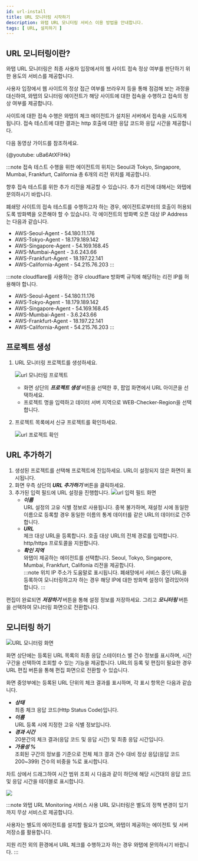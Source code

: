 ```yaml
---
id: url-install
title: URL 모니터링 시작하기
description: 와탭 URL 모니터링 서비스 이용 방법을 안내합니다.
tags: [ URL, 설치하기 ]
---
```

## URL 모니터링이란?

와탭 URL 모니터링은 최종 사용자 입장에서의 웹 사이트 접속 정상 여부를 판단하기 위한 용도의 서비스를 제공합니다.

사용자 입장에서 웹 사이트의 정상 접근 여부를 브라우저 등을 통해 점검해 보는 과정을 대신하여, 와탭의 모니터링 에이전트가 해당 사이트에 대한 접속을 수행하고 접속의 정상 여부를 제공합니다.

사이트에 대한 접속 수행은 와탭의 체크 에이전트가 설치된 서버에서 접속을 시도하게 됩니다. 접속 테스트에 대한 결과는 http 호출에 대한 응답 코드와 응답 시간을 제공합니다.

다음 동영상 가이드를 참조하세요.

{@youtube: uBa6AtXFlHk}

:::note
접속 테스트 수행을 위한 에이전트의 위치는 Seoul과 Tokyo, Singapore, Mumbai, Frankfurt, California 총 6개의 리전 위치를 제공합니다.

향후 접속 테스트를 위한 추가 리전을 제공할 수 있습니다. 추가 리전에 대해서는 와탭에 문의하시기 바랍니다.

폐쇄망 사이트의 접속 테스트를 수행하고자 하는 경우, 에이전트로부터의 호출이 허용되도록 방화벽을 오픈해야 할 수 있습니다.
각 에이전트의 방화벽 오픈 대상 IP Address는 다음과 같습니다.

* AWS-Seoul-Agent - 54.180.11.176
* AWS-Tokyo-Agent - 18.179.189.142
* AWS-Singapore-Agent - 54.169.168.45
* AWS-Mumbai-Agent - 3.6.243.66
* AWS-Frankfurt-Agent - 18.197.22.141
* AWS-California-Agent - 54.215.76.203
:::

:::note
cloudflare를 사용하는 경우 cloudflare 방화벽 규칙에 해당하는 리전 IP를 허용해야 합니다.
* AWS-Seoul-Agent - 54.180.11.176
* AWS-Tokyo-Agent - 18.179.189.142
* AWS-Singapore-Agent - 54.169.168.45
* AWS-Mumbai-Agent - 3.6.243.66
* AWS-Frankfurt-Agent - 18.197.22.141
* AWS-California-Agent - 54.215.76.203
:::

## 프로젝트 생성

1. URL 모니터링 프로젝트를 생성하세요.

    ![url 모니터링 프로젝트](https://img.whatap.io/media/images/Screenshot_2021-01-08_Cloud_Monitoring2.png)  

    * 화면 상단의 ***프로젝트 생성*** 버튼을 선택한 후, 팝업 화면에서 URL 아이콘을 선택하세요. 
    * 프로젝트 명을 입력하고 데이터 서버 지역으로 WEB-Checker-Region을 선택합니다.

1. 프로젝트 목록에서 신규 프로젝트를 확인하세요.

    ![url 프로젝트 확인](https://img.whatap.io/media/user_guide_url/2_CreatedProject.png)

## URL 추가하기

1. 생성된 프로젝트를 선택해 프로젝트에 진입하세요. URL이 설정되지 않은 화면이 표시됩니다.
1. 화면 우측 상단의 ***URL 추가하기*** 버튼을 클릭하세요. 
1. 추가된 입력 필드에 URL 설정을 진행합니다.
    ![url 입력 필드 화면](https://img.whatap.io/media/images/Screenshot_2021-01-15_ddd_15299_-_URL_Monitoring.png)
    * ***이름***  
        URL 설정의 고유 식별 정보로 사용됩니다. 중복 불가하며, 재설정 시에 동일한 이름으로 등록할 경우 동일한 이름의 통계 데이터를 같은 URL의 데이터로 간주합니다.
    * ***URL***  
        체크 대상 URL을 등록합니다. 호출 대상 URL의 전체 경로를 입력합니다. http/https 프로토콜을 지원합니다.
    * ***확인 지역***  
        와탭이 제공하는 에이전트를 선택합니다. Seoul, Tokyo, Singapore, Mumbai, Frankfurt, Califonia 리전을 제공합니다.        
    :::note
    위치 IP 주소가 도움말로 표시됩니다. 폐쇄망에서 서비스 중인 URL을 등록하여 모니터링하고자 하는 경우 해당 IP에 대한 방화벽 설정이 열려있어야 합니다.
    :::

편집이 완료되면 ***저장하기*** 버튼을 통해 설정 정보를 저장하세요. 그리고 ***모니터링*** 버튼을 선택하여 모니터링 화면으로 전환합니다.

## 모니터링 하기

<!-- 모니터링 화면으로 전환 후 모니터링을 수행합니다. -->

![URL 모니터링 화면](https://img.whatap.io/media/images/Screenshot_2021-01-15_URL_Testing_34_-_URL_Monitoring1.png)

화면 상단에는 등록된 URL 목록의 최종 응답 스테이터스 별 건수 정보를 표시하며, 시간 구간을 선택하여 조회할 수 있는 기능을 제공합니다.
URL의 등록 및 편집이 필요한 경우 URL 편집 버튼을 통해 편집 화면으로 전환할 수 있습니다.

화면 중앙부에는 등록된 URL 단위의 체크 결과를 표시하며, 각 표시 항목은 다음과 같습니다.
* ***상태***  
    최종 체크 응답 코드(Http Status Code)입니다.
* ***이름***  
    URL 등록 시에 지정한 고유 식별 정보입니다.
* ***경과 시간***  
    20분간의 체크 결과(응답 코드 및 응답 시간) 및 최종 응답 시간입니다.
* ***가용성 %***  
    조회된 구간의 정보를 기준으로 전체 체크 결과 건수 대비 정상 응답(응답 코드 200~399) 건수의 비중을 %로 표시합니다.

차트 상에서 드래그하여 시간 범위 조회 시 다음과 같이 하단에 해당 시간대의 응답 코드 및 응답 시간을 테이블로 표시합니다.

![](https://img.whatap.io/media/images/Screenshot_2021-01-15_URL_Testing_34_-_URL_Monitoring.png)

:::note 와탭 URL Monitoring 서비스 사용
URL 모니터링은 별도의 정책 변경이 있기까지 무상 서비스로 제공합니다. 

사용자는 별도의 에이전트를 설치할 필요가 없으며, 와탭이 제공하는 에이전트 및 서버 저장소를 활용합니다.

지원 리전 외의 환경에서 URL 체크를 수행하고자 하는 경우 와탭에 문의하시기 바랍니다.
:::
